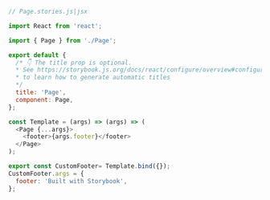 ```js
// Page.stories.js|jsx

import React from 'react';

import { Page } from './Page';

export default {
  /* 👇 The title prop is optional.
  * See https://storybook.js.org/docs/react/configure/overview#configure-story-loading
  * to learn how to generate automatic titles
  */
  title: 'Page',
  component: Page,
};

const Template = (args) => (args) => (
  <Page {...args}>
    <footer>{args.footer}</footer>
  </Page>
);

export const CustomFooter= Template.bind({});
CustomFooter.args = {
  footer: 'Built with Storybook',
};
```